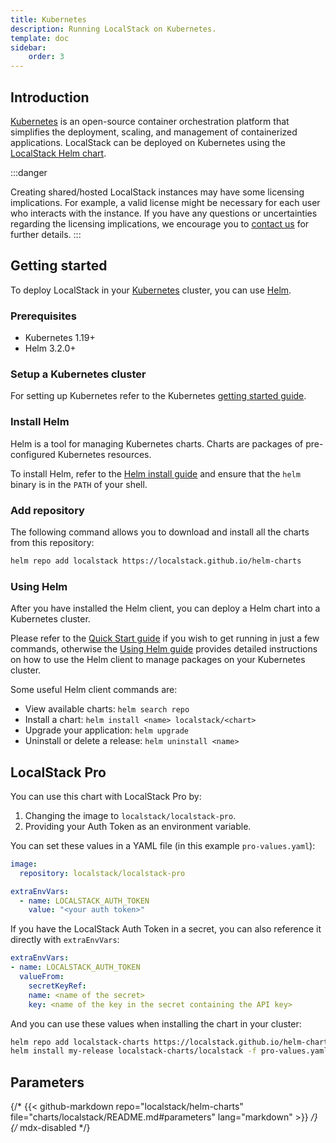 ```yaml
---
title: Kubernetes
description: Running LocalStack on Kubernetes.
template: doc
sidebar:
    order: 3
---
```


## Introduction

[Kubernetes](https://kubernetes.io) is an open-source container orchestration platform that simplifies the deployment, scaling, and management of containerized applications.
LocalStack can be deployed on Kubernetes using the [LocalStack Helm chart](https://github.com/localstack/helm-charts).

:::danger

Creating shared/hosted LocalStack instances may have some licensing implications.
For example, a valid license might be necessary for each user who interacts with the instance.
If you have any questions or uncertainties regarding the licensing implications, we encourage you to [contact us](https://localstack.cloud/contact) for further details.
:::

## Getting started

To deploy LocalStack in your [Kubernetes](https://kubernetes.io/) cluster, you can use [Helm](https://helm.sh/).

### Prerequisites

- Kubernetes 1.19+
- Helm 3.2.0+

### Setup a Kubernetes cluster

For setting up Kubernetes refer to the Kubernetes  [getting started guide](https://kubernetes.io/docs/getting-started-guides/).

### Install Helm

Helm is a tool for managing Kubernetes charts.
Charts are packages of pre-configured Kubernetes resources.

To install Helm, refer to the  [Helm install guide](https://github.com/helm/helm#install) and ensure that the `helm` binary is in the `PATH` of your shell.

### Add repository

The following command allows you to download and install all the charts from this repository:

```bash
helm repo add localstack https://localstack.github.io/helm-charts
```

### Using Helm

After you have installed the Helm client, you can deploy a Helm chart into a Kubernetes cluster.

Please refer to the [Quick Start guide](https://helm.sh/docs/intro/quickstart/)  if you wish to get running in just a few commands, otherwise the [Using Helm guide](https://helm.sh/docs/intro/using_helm/) provides detailed instructions on how to use the Helm client to manage packages on your Kubernetes cluster.

Some useful Helm client commands are:

- View available charts: `helm search repo`
- Install a chart: `helm install <name> localstack/<chart>`
- Upgrade your application: `helm upgrade`
- Uninstall or delete a release: `helm uninstall <name>`

## LocalStack Pro

You can use this chart with LocalStack Pro by:

1. Changing the image to `localstack/localstack-pro`.
2. Providing your Auth Token as an environment variable.

You can set these values in a YAML file (in this example `pro-values.yaml`):

```yaml
image:
  repository: localstack/localstack-pro

extraEnvVars:
  - name: LOCALSTACK_AUTH_TOKEN
    value: "<your auth token>"
```

If you have the LocalStack Auth Token in a secret, you can also reference it directly with `extraEnvVars`:

```yaml
extraEnvVars:
- name: LOCALSTACK_AUTH_TOKEN
  valueFrom:
    secretKeyRef:
    name: <name of the secret>
    key: <name of the key in the secret containing the API key>
```

And you can use these values when installing the chart in your cluster:

```bash
helm repo add localstack-charts https://localstack.github.io/helm-charts
helm install my-release localstack-charts/localstack -f pro-values.yaml
```

## Parameters

{/* {{< github-markdown repo="localstack/helm-charts" file="charts/localstack/README.md#parameters" lang="markdown" >}} */} {/* mdx-disabled */}
